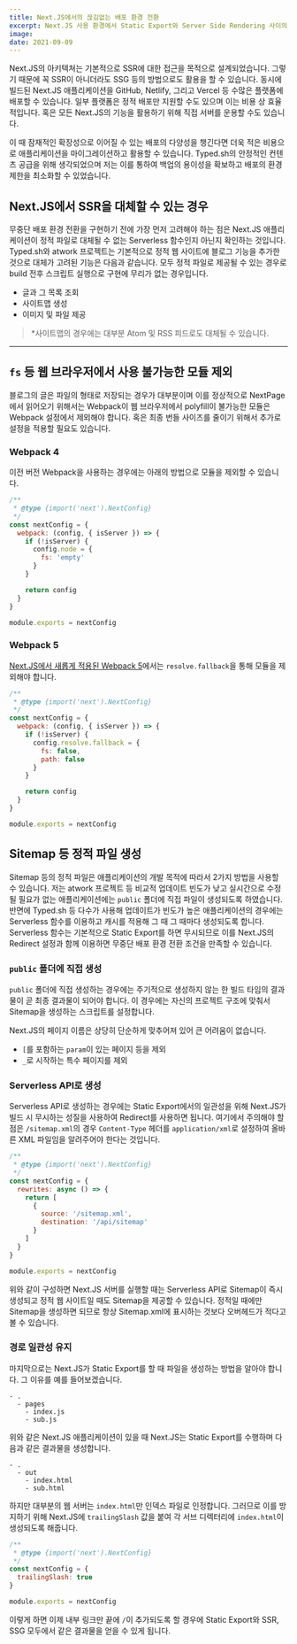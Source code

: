 ```yaml
---
title: Next.JS에서의 끊김없는 배포 환경 전환
excerpt: Next.JS 사용 환경에서 Static Export와 Server Side Rendering 사이의 차이를 극복하여 개발자 경험과 확장성을 최대화했습니다.
image:
date: 2021-09-09
---
```


Next.JS의 아키텍쳐는 기본적으로 SSR에 대한 접근을 목적으로 설계되었습니다.
그렇기 때문에 꼭 SSR이 아니더라도 SSG 등의 방법으로도 활용을 할 수 있습니다.
동시에 빌드된 Next.JS 애플리케이션을 GitHub, Netlify, 그리고 Vercel 등 수많은 플랫폼에 배포할 수 있습니다.
일부 플랫폼은 정적 배포만 지원할 수도 있으며 이는 비용 상 효율적입니다.
혹은 모든 Next.JS의 기능을 활용하기 위해 직접 서버를 운용할 수도 있습니다.

이 때 잠재적인 확장성으로 이어질 수 있는 배포의 다양성을 챙긴다면 더욱 적은 비용으로 애플리케이션을 마이그레이션하고 활용할 수 있습니다.
Typed.sh의 안정적인 컨텐츠 공급을 위해 생각되었으며 저는 이를 통하여 백업의 용이성을 확보하고 배포의 환경 제한을 최소화할 수 있었습니다.

## Next.JS에서 SSR을 대체할 수 있는 경우

무중단 배포 환경 전환을 구현하기 전에 가장 먼저 고려해야 하는 점은 Next.JS 애플리케이션이 정적 파일로 대체될 수 없는 Serverless 함수인지 아닌지 확인하는 것입니다.
Typed.sh와 atwork 프로젝트는 기본적으로 정적 웹 사이트에 블로그 기능을 추가한 것으로 대체가 고려된 기능은 다음과 같습니다.
모두 정적 파일로 제공될 수 있는 경우로 build 전후 스크립트 실행으로 구현에 무리가 없는 경우입니다.

- 글과 그 목록 조회
- 사이트맵 생성
- 이미지 및 파일 제공

> *사이트맵의 경우에는 대부분 Atom 및 RSS 피드로도 대체될 수 있습니다.

----

## `fs` 등 웹 브라우저에서 사용 불가능한 모듈 제외

블로그의 글은 파일의 형태로 저장되는 경우가 대부분이며 이를 정상적으로 NextPage에서 읽어오기 위해서는 Webpack이 웹 브라우저에서 polyfill이 불가능한 모듈은 Webpack 설정에서 제외해야 합니다.
혹은 최종 번들 사이즈를 줄이기 위해서 추가로 설정을 적용할 필요도 있습니다.

### Webpack 4

이전 버전 Webpack을 사용하는 경우에는 아래의 방법으로 모듈을 제외할 수 있습니다.

```javascript
/**
 * @type {import('next').NextConfig}
 */
const nextConfig = {
  webpack: (config, { isServer }) => {
    if (!isServer) {
      config.node = {
        fs: 'empty'
      }
    }

    return config
  }
}

module.exports = nextConfig
```

### Webpack 5

[Next.JS에서 새롭게 적용된 Webpack 5](https://nextjs.org/docs/messages/webpack5)에서는 `resolve.fallback`을 통해 모듈을 제외해야 합니다.

```javascript
/**
 * @type {import('next').NextConfig}
 */
const nextConfig = {
  webpack: (config, { isServer }) => {
    if (!isServer) {
      config.resolve.fallback = {
        fs: false,
        path: false
      }
    }

    return config
  }
}

module.exports = nextConfig
```

## Sitemap 등 정적 파일 생성

Sitemap 등의 정적 파일은 애플리케이션의 개발 목적에 따라서 2가지 방법을 사용할 수 있습니다.
저는 atwork 프로젝트 등 비교적 업데이트 빈도가 낮고 실시간으로 수정될 필요가 없는 애플리케이션에는 `public` 폴더에 직접 파일이 생성되도록 하였습니다.
반면에 Typed.sh 등 다수가 사용해 업데이트가 빈도가 높은 애플리케이션의 경우에는 Serverless 함수를 이용하고 캐시를 적용해 그 때 그 때마다 생성되도록 합니다.
Serverless 함수는 기본적으로 Static Export를 하면 무시되므로 이를 Next.JS의 Redirect 설정과 함께 이용하면 무중단 배포 환경 전환 조건을 만족할 수 있습니다.

### `public` 폴더에 직접 생성

`public` 폴더에 직접 생성하는 경우에는 주기적으로 생성하지 않는 한 빌드 타임의 결과물이 곧 최종 결과물이 되어야 합니다.
이 경우에는 자신의 프로젝트 구조에 맞춰서 Sitemap을 생성하는 스크립트를 설정합니다.

Next.JS의 페이지 이름은 상당히 단순하게 맞추어져 있어 큰 어려움이 없습니다.

- `[`를 포함하는 `param`이 있는 페이지 등을 제외
- `_`로 시작하는 특수 페이지를 제외

### Serverless API로 생성

Serverless API로 생성하는 경우에는 Static Export에서의 일관성을 위해 Next.JS가 빌드 시 무시하는 성질을 사용하여 Redirect를 사용하면 됩니다.
여기에서 주의해야 할 점은 `/sitemap.xml`의 경우 `Content-Type` 헤더를 `application/xml`로 설정하여 올바른 XML 파일임을 알려주어야 한다는 것입니다.

```javascript
/**
 * @type {import('next').NextConfig}
 */
const nextConfig = {
  rewrites: async () => {
    return [
      {
        source: '/sitemap.xml',
        destination: '/api/sitemap'
      }
    ]
  }
}

module.exports = nextConfig
```

위와 같이 구성하면 Next.JS 서버를 실행할 때는 Serverless API로 Sitemap이 즉시 생성되고 정적 웹 사이트일 때도 Sitemap을 제공할 수 있습니다.
정적일 때에만 Sitemap을 생성하면 되므로 항상 Sitemap.xml에 표시하는 것보다 오버헤드가 적다고 볼 수 있습니다.

### 경로 일관성 유지

마지막으로는 Next.JS가 Static Export를 할 때 파일을 생성하는 방법을 알아야 합니다.
그 이유를 예를 들어보겠습니다.

```
- .
  - pages
    - index.js
    - sub.js
```

위와 같은 Next.JS 애플리케이션이 있을 때 Next.JS는 Static Export를 수행하며 다음과 같은 결과물을 생성합니다.

```
- .
  - out
    - index.html
    - sub.html
```

하지만 대부분의 웹 서버는 `index.html`만 인덱스 파일로 인정합니다.
그러므로 이를 방지하기 위해 Next.JS에 `trailingSlash` 값을 붙여 각 서브 디렉터리에 `index.html`이 생성되도록 해줍니다.

```javascript
/**
 * @type {import('next').NextConfig}
 */
const nextConfig = {
  trailingSlash: true
}

module.exports = nextConfig
```

이렇게 하면 이제 내부 링크만 끝에 `/`이 추가되도록 할 경우에 Static Export와 SSR, SSG 모두에서 같은 결과물을 얻을 수 있게 됩니다.
